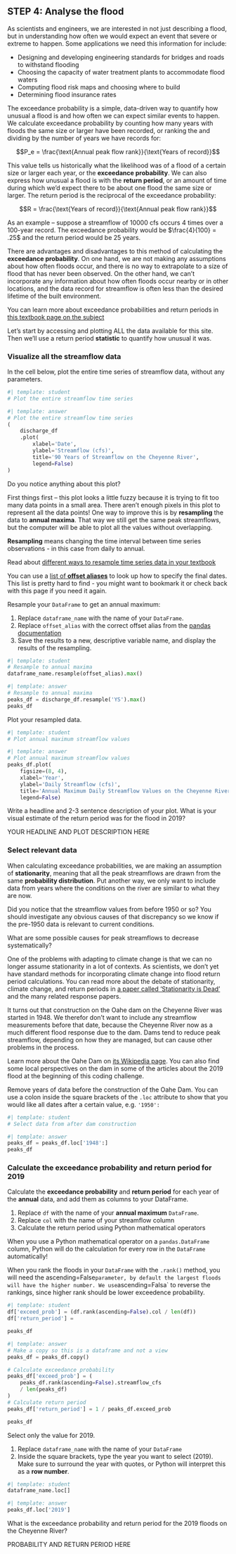 
## STEP 4: Analyse the flood

As scientists and engineers, we are interested in not just describing a flood, but in understanding how often we would expect an event that severe or extreme to happen. Some applications we need this information for include:

  * Designing and developing engineering standards for bridges and roads to withstand flooding
  * Choosing the capacity of water treatment plants to accommodate flood waters
  * Computing flood risk maps and choosing where to build
  * Determining flood insurance rates
  
The exceedance probability is a simple, data-driven way to quantify how unusual a flood is and how often we can expect similar events to happen. We calculate exceedance probability by counting how many years with floods the same size or larger have been recorded, or ranking the and dividing by the number of years we have records for:

 $$P_e = \frac{\text{Annual peak flow rank}}{\text{Years of record}}$$

This value tells us historically what the likelihood was of a flood of a certain size or larger each year, or the **exceedance probability**. We can also express how unusual a flood is with the **return period**, or an amount of time during which we'd expect there to be about one flood the same size or larger. The return period is the reciprocal of the exceedance probability:

  $$R = \frac{\text{Years of record}}{\text{Annual peak flow rank}}$$

As an example -- suppose a streamflow of $10000$ cfs occurs $4$ times over a 100-year record. The exceedance probability would be $\frac{4}{100} = .25$ and the return period would be 25 years.

There are advantages and disadvantages to this method of calculating the **exceedance probability**. On one hand, we are not making any assumptions about how often floods occur, and there is no way to extrapolate to a size of flood that has never been observed. On the other hand, we can't incorporate any information about how often floods occur nearby or in other locations, and the data record for streamflow is often less than the desired lifetime of the built environment.

::: {.callout-read}
You can learn more about exceedance probabilities and return periods in [this textbook page on the subject](https://www.earthdatascience.org/courses/use-data-open-source-python/use-time-series-data-in-python/floods-return-period-and-probability/)
:::

Let's start by accessing and plotting ALL the data available for this site. Then we'll use a return period **statistic** to quantify how unusual it was.

### Visualize all the streamflow data

::: {.callout-task}
In the cell below, plot the entire time series of streamflow data, without any parameters.
:::

```python
#| template: student
# Plot the entire streamflow time series
```

::: {.content-visible when-format="html"}
```python
#| template: answer
# Plot the entire streamflow time series
(
    discharge_df
    .plot(
        xlabel='Date', 
        ylabel='Streamflow (cfs)',
        title='90 Years of Streamflow on the Cheyenne River',
        legend=False)
)
```
:::

::: {.callout-respond}
Do you notice anything about this plot?
:::

First things first -- this plot looks a little fuzzy because it is trying to fit too many data points in a small area. There aren't enough pixels in this plot to represent all the data points! One way to improve this is by **resampling** the data to **annual maxima**. That way we still get the same peak streamflows, but the computer will be able to plot all the values without overlapping.

::: {.callout-tip .column-margin}
**Resampling** means changing the time interval between time series observations - in this case from daily to annual.
:::

::: {.callout-read}
Read about [different ways to resample time series data in your textbook](https://www.earthdatascience.org/courses/use-data-open-source-python/use-time-series-data-in-python/date-time-types-in-pandas-python/resample-time-series-data-pandas-python/)

You can use a [list of **offset aliases**](https://pandas.pydata.org/docs/dev/user_guide/timeseries.html#timeseries-offset-aliases) to look up how to specify the final dates. This list is pretty hard to find - you might want to bookmark it or check back with this page if you need it again.
:::

::: {.callout-task}
Resample your `DataFrame` to get an annual maximum:

  1. Replace `dataframe_name` with the name of your `DataFrame`.
  2. Replace `offset_alias` with the correct offset alias from the [pandas documentation](https://pandas.pydata.org/docs/dev/user_guide/timeseries.html#timeseries-offset-aliases)
  3. Save the results to a new, descriptive variable name, and display the results of the resampling.

:::

```python
#| template: student
# Resample to annual maxima
dataframe_name.resample(offset_alias).max()
```

::: {.content-visible when-format="html"}
```python
#| template: answer
# Resample to annual maxima
peaks_df = discharge_df.resample('YS').max()
peaks_df
```
:::

::: {.callout-task}
Plot your resampled data.
:::

```python
#| template: student
# Plot annual maximum streamflow values
```

::: {.content-visible when-format="html"}
```python
#| template: answer
# Plot annual maximum streamflow values
peaks_df.plot(
    figsize=(8, 4),
    xlabel='Year',
    ylabel='Daily Streamflow (cfs)',
    title='Annual Maximum Daily Streamflow Values on the Cheyenne River',
    legend=False)
```
:::

::: {.callout-respond}
Write a headline and 2-3 sentence description of your plot. What is your visual estimate of the return period was for the flood in 2019?
:::

::: {.content-visible when-format="ipynb"}
:::: {.cell .markdown}
YOUR HEADLINE AND PLOT DESCRIPTION HERE
::::
:::

### Select relevant data

When calculating exceedance probabilities, we are making an assumption of **stationarity**, meaning that all the peak streamflows are drawn from the same **probability distribution**. Put another way, we only want to include data from years where the conditions on the river are similar to what they are now. 

Did you notice that the streamflow values from before 1950 or so? You should investigate any obvious causes of that discrepancy so we know if the pre-1950 data is relevant to current conditions.

::: {.callout-respond}
What are some possible causes for peak streamflows to decrease systematically?
:::

::: {.callout-info .column-margin title='Climate Change and Stationarity'}
One of the problems with adapting to climate change is that we can no longer assume stationarity in a lot of contexts. As scientists, we don't yet have standard methods for incorporating climate change into flood return period calculations. You can read more about the debate of stationarity, climate change, and return periods in [a paper called 'Stationarity is Dead'](https://www.science.org/doi/10.1126/science.1151915) and the many related response papers.
:::

It turns out that construction on the Oahe dam on the Cheyenne River was started in 1948. We therefor don't want to include any streamflow measurements before that date, because the Cheyenne River now as a much different flood response due to the dam. Dams tend to reduce peak streamflow, depending on how they are managed, but can cause other problems in the process.

::: {.callout-read}
Learn more about the Oahe Dam on [its Wikipedia page](https://en.wikipedia.org/wiki/Oahe_Dam). You can also find some local perspectives on the dam in some of the articles about the 2019 flood at the beginning of this coding challenge.
:::

::: {.callout-task}
Remove years of data before the construction of the Oahe Dam. You can use a colon inside the square brackets of the `.loc` attribute to show that you would like all dates after a certain value, e.g. `'1950':`
:::

```python
#| template: student
# Select data from after dam construction
```

::: {.content-visible when-format="html"}
```python
#| template: answer
peaks_df = peaks_df.loc['1948':]
peaks_df
```
:::

### Calculate the exceedance probability and return period for 2019

::: {.callout-extra}
Calculate the **exceedance probability** and **return period** for each year of the **annual** data, and add them as columns to your DataFrame.

  1. Replace `df` with the name of your **annual maximum** `DataFrame`.
  2. Replace `col` with the name of your streamflow column
  3. Calculate the return period using Python mathematical operators
  
:::

::: {.callout-tip}
When you use a Python mathematical operator on a `pandas.DataFrame` column, Python will do the calculation for every row in the `DataFrame` automatically!
:::

::: {.callout-tip .column-margin}
When you rank the floods in your `DataFrame` with the `.rank()` method, you will need the ascending=False` parameter, by default the largest floods will have the higher number. We use `ascending=Falsa` to reverse the rankings, since higher rank should be lower exceedence probability.
:::

```python
#| template: student
df['exceed_prob'] = (df.rank(ascending=False).col / len(df))
df['return_period'] = 

peaks_df
```

::: {.content-visible when-format="html"}
```python
#| template: answer
# Make a copy so this is a dataframe and not a view
peaks_df = peaks_df.copy()

# Calculate exceedance probability
peaks_df['exceed_prob'] = (
    peaks_df.rank(ascending=False).streamflow_cfs 
    / len(peaks_df)
)
# Calculate return period
peaks_df['return_period'] = 1 / peaks_df.exceed_prob

peaks_df
```
:::

::: {.callout-task}
Select only the value for 2019.

  1. Replace `dataframe_name` with the name of your `DataFrame`
  2. Inside the square brackets, type the year you want to select (2019). Make sure to surround the year with quotes, or Python will interpret this as a **row number**.
  
:::

```python
#| template: student
dataframe_name.loc[]
```

::: {.content-visible when-format="html"}
```python
#| template: answer
peaks_df.loc['2019']
```
:::

::: {.callout-respond}
What is the exceedance probability and return period for the 2019 floods on the Cheyenne River?
:::

::: {.content-visible when-format="ipynb"}
:::: {.cell .markdown}
PROBABILITY AND RETURN PERIOD HERE
::::
:::
